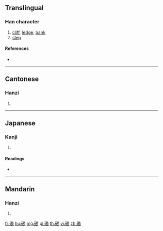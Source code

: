 {{character info/new}}
==Translingual==

===Han character===
{{Han char|rn=112|rad=石|as=11|sn=16|four=14627|canj=MRTVS}}

# [[cliff]], [[ledge]], [[bank]]
# [[step]]

====References====
* {{Han ref|kx=0835.250|dkj=24436|hdz=42451.030|uh=78E1|ud=30945|bh=EAA9|bd=60073}}

----

==Cantonese==

===Hanzi===
{{yue-hanzi|jyut=|y=ham3}}

# {{defn|lang=yue|sort=石11}}

----

==Japanese==

===Kanji===
{{ja-kanji|grade=|rs=石11}}

# {{defn|lang=ja|sort=石11}}

====Readings====
* {{ja-readings|on=[[かん]] (kan), [[こん]] (kon)|kun=|nanori=}}

----

==Mandarin==

===Hanzi===
{{cmn-hanzi|pin=[[kàn]] ([[kan4]])|wg=k'an<sup>4</sup>}}

# {{defn|lang=cmn|sort=石11}}

[[fr:磡]]
[[hu:磡]]
[[mg:磡]]
[[pl:磡]]
[[th:磡]]
[[vi:磡]]
[[zh:磡]]